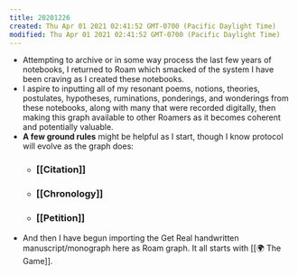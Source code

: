 ```yaml
---
title: 20201226
created: Thu Apr 01 2021 02:41:52 GMT-0700 (Pacific Daylight Time)
modified: Thu Apr 01 2021 02:41:52 GMT-0700 (Pacific Daylight Time)
---
```

- Attempting to archive or in some way process the last few years of notebooks, I returned to Roam which smacked of the system I have been craving as I created these notebooks.
- I aspire to inputting all of my resonant poems, notions, theories, postulates, hypotheses, ruminations, ponderings, and wonderings from these notebooks, along with many that were recorded digitally, then making this graph available to other Roamers as it becomes coherent and potentially valuable.
- **A few ground rules** might be helpful as I start, though I know protocol will evolve as the graph does:
    - ### [[Citation]]
    - ### [[Chronology]]
    - ### [[Petition]]
- And then I have begun importing the Get Real handwritten manuscript/monograph here as Roam graph. It all starts with [[🌍 The Game]].
